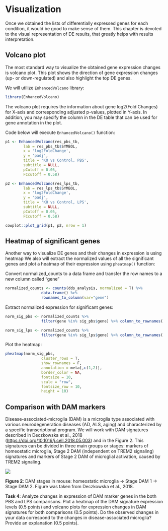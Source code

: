 # Visualization

Once we obtained the lists of differentially expressed genes for each condition, it would be good to make sense of them. This chapter is devoted to the visual representation of DE results, that greatly helps with results interpretation.

## Volcano plot

The most standard way to visualize the obtained gene expression changes is volcano plot. This plot shows the direction of gene expression changes (up- or down-regulated) and also highlight the top DE genes.

We will utilize `EnhancedVolcano` library:

```r
library(EnhancedVolcano)
```

The volcano plot requires the information about gene log2(Fold Changes) for X-axis and corresponding adjusted p-values, plotted in Y-axis. In addition, you may specify the column in the DE table that can be used for gene annotation in the plot.

Code below will execute `EnhancedVolcano()` function:

```r
p1 <- EnhancedVolcano(res_pbs_tb,
        lab = res_pbs_tb$SYMBOL, 
        x = 'log2FoldChange',
        y = 'padj', 
        title = 'KO vs Control, PBS',
        subtitle = NULL,
        pCutoff = 0.05, 
        FCcutoff = 0.58)

p2 <- EnhancedVolcano(res_lps_tb,
        lab = res_lps_tb$SYMBOL, 
        x = 'log2FoldChange',
        y = 'padj', 
        title = 'KO vs Control, LPS',
        subtitle = NULL,
        pCutoff = 0.05, 
        FCcutoff = 0.58)

cowplot::plot_grid(p1, p2, nrow = 1)
```

## Heatmap of significant genes

Another way to visualize DE genes and their changes in expression is using heatmap 
We also will extract the normalized values of all the significant genes and plot a heatmap of their expression using `pheatmap()` function:

Convert normalized_counts to a data frame and transfer the row names to a new column called "gene"
```r
normalized_counts <- counts(dds_analysis, normalized = T) %>%
                data.frame() %>%
                rownames_to_column(var="gene")
```

Extract normalized expression for significant genes:
```r
norm_sig_pbs <- normalized_counts %>%
                filter(gene %in% sig_pbs$gene) %>% column_to_rownames('gene')

norm_sig_lps <- normalized_counts %>%
                filter(gene %in% sig_lps$gene) %>% column_to_rownames('gene')
```

Plot the heatmap:
```r
pheatmap(norm_sig_pbs, 
                cluster_rows = T,
                show_rownames = F,
                annotation = meta[,c(1,2)],
                border_color = NA,
                fontsize = 10,
                scale = "row",
                fontsize_row = 10,
                height = 10)
```

## Comparison with DAM markers
Disease-associated-microglia (DAM) is a microglia type associated with various neurodegeneration diseases (AD, ALS, aging) and characterized by a specific transcriptional program. We will work with DAM signatures described in Deczkowska et al., 2018 (<https://doi.org/10.1016/j.cell.2018.05.003>) and in the Figure 2. This signatures can be divided in three main groups or stages: markers of homeostatic microglia, Stage 2 DAM (independent on TREM2 signaling) signatures and markers of Stage 2 DAM of microglial activation, caused by TREM2 signaling. 


<img src="docs/images/DAM.jpg"/> 

**Figure 2**: DAM stages in mouse: homeostatic microglia -> Stage DAM 1 -> Stage DAM 2. Figure was taken from Deczkowska et al., 2018.

::: design
**Task 4**: Analyze changes in expression of DAM marker genes in the both PBS and LPS comparisons. Plot a heatmap of the DAM signature expression levels (0.5 points) and volcano plots for expression changes in DAM signatures for both comparisons (0.5 points). Do the observed changes in your data correspond to the changes in disease-associated microglia? Provide an explanation (0.5 points).
:::
